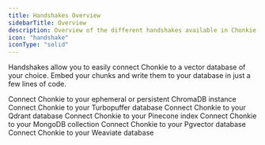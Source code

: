 ```yaml
---
title: Handshakes Overview
sidebarTitle: Overview
description: Overview of the different handshakes available in Chonkie
icon: "handshake"
iconType: "solid"
---
```


Handshakes allow you to easily connect Chonkie to a vector database of your choice.
Embed your chunks and write them to your database in just a few lines of code.

<CardGroup cols={2}>
  <Card
    title="ChromaDB Handshake"
    icon="/assets/chroma-icon.svg"
    href="/python-sdk/handshakes/chroma-handshake"
  >
    Connect Chonkie to your ephemeral or persistent ChromaDB instance
  </Card>
  <Card
    title="Turbopuffer Handshake"
    icon="/assets/turbopuffer.svg"
    href="/python-sdk/handshakes/turbopuffer-handshake"
  >
    Connect Chonkie to your Turbopuffer database
  </Card>
  <Card
    title="Qdrant Handshake"
    icon="/assets/qdrant-logo.svg"
    href="/python-sdk/handshakes/qdrant-handshake"
  >
    Connect Chonkie to your Qdrant database
  </Card>
  <Card
    title="Pinecone Handshake"
    icon="/assets/pinecone.png"
    href="/python-sdk/handshakes/pinecone-handshake"
  >
    Connect Chonkie to your Pinecone index
  </Card>
  <Card
    title="MongoDB Handshake"
    icon="/assets/mongodb.svg"
    href="/python-sdk/handshakes/mongodb-handshake"
  >
    Connect Chonkie to your MongoDB collection
  </Card>
  <Card
    title="Pgvector Handshake"
    icon="/assets/pgvector.png"
    href="/python-sdk/handshakes/pgvector-handshake"
  >
    Connect Chonkie to your Pgvector database
  </Card>
  <Card
    title="Weaviate Handshake"
    icon="/assets/weaviate.png"
    href="/python-sdk/handshakes/weaviate-handshake"
  >
    Connect Chonkie to your Weaviate database
  </Card>
</CardGroup>
